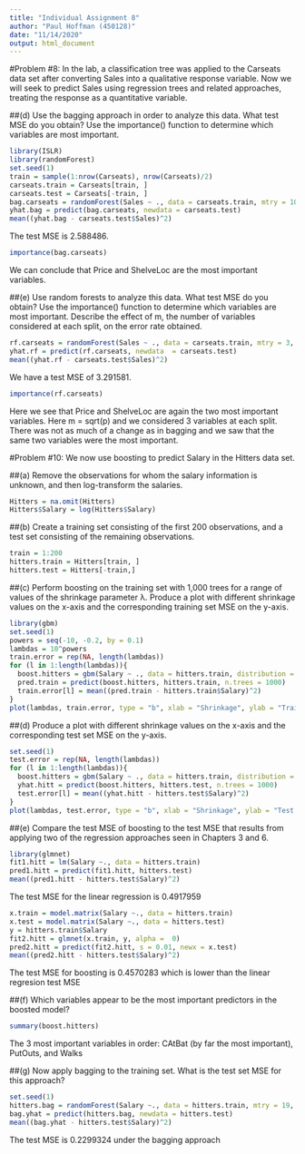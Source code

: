 ```yaml
---
title: "Individual Assignment 8"
author: "Paul Hoffman (450128)"
date: "11/14/2020"
output: html_document
---
```


#Problem #8: In the lab, a classification tree was applied to the Carseats data set after converting Sales into a qualitative response variable. Now we will seek to predict Sales using regression trees and related approaches, treating the response as a quantitative variable.

##(d) Use the bagging approach in order to analyze this data. What test MSE do you obtain? Use the importance() function to determine which variables are most important.

```r
library(ISLR)
library(randomForest)
set.seed(1)
train = sample(1:nrow(Carseats), nrow(Carseats)/2)
carseats.train = Carseats[train, ]
carseats.test = Carseats[-train, ]
bag.carseats = randomForest(Sales ~ ., data = carseats.train, mtry = 10, ntree = 500, importance = TRUE)
yhat.bag = predict(bag.carseats, newdata = carseats.test)
mean((yhat.bag - carseats.test$Sales)^2)
```

The test MSE is 2.588486.

```r
importance(bag.carseats)
```

We can conclude that Price and ShelveLoc are the most important variables. 

##(e) Use random forests to analyze this data. What test MSE do you obtain? Use the importance() function to determine which variables are most important. Describe the effect of m, the number of variables considered at each split, on the error rate obtained.

```r
rf.carseats = randomForest(Sales ~ ., data = carseats.train, mtry = 3, ntree = 500, importance = TRUE)
yhat.rf = predict(rf.carseats, newdata  = carseats.test)
mean((yhat.rf - carseats.test$Sales)^2)
```

We have a test MSE of 3.291581. 

```r
importance(rf.carseats)
```

Here we see that Price and ShelveLoc are again the two most important variables. Here m = sqrt(p) and we considered 3 variables at each split. There was not as much of a change as in bagging and we saw that the same two variables were the most important. 

#Problem #10: We now use boosting to predict Salary in the Hitters data set.

##(a) Remove the observations for whom the salary information is unknown, and then log-transform the salaries.

```r
Hitters = na.omit(Hitters)
Hitters$Salary = log(Hitters$Salary)
```

##(b) Create a training set consisting of the first 200 observations, and a test set consisting of the remaining observations.

```r
train = 1:200
hitters.train = Hitters[train, ]
hitters.test = Hitters[-train,]
```

##(c) Perform boosting on the training set with 1,000 trees for a range of values of the shrinkage parameter λ. Produce a plot with different shrinkage values on the x-axis and the corresponding training set MSE on the y-axis.

```r
library(gbm)
set.seed(1)
powers = seq(-10, -0.2, by = 0.1)
lambdas = 10^powers
train.error = rep(NA, length(lambdas))
for (l in 1:length(lambdas)){
  boost.hitters = gbm(Salary ~ ., data = hitters.train, distribution = "gaussian", n.trees = 1000, shrinkage = lambdas[l])
  pred.train = predict(boost.hitters, hitters.train, n.trees = 1000)
  train.error[l] = mean((pred.train - hitters.train$Salary)^2)
}
plot(lambdas, train.error, type = "b", xlab = "Shrinkage", ylab = "Training MSE")
```

##(d) Produce a plot with different shrinkage values on the x-axis and the corresponding test set MSE on the y-axis.

```r
set.seed(1)
test.error = rep(NA, length(lambdas))
for (l in 1:length(lambdas)){
  boost.hitters = gbm(Salary ~ ., data = hitters.train, distribution = "gaussian", n.trees = 1000, shrinkage = lambdas[l])
  yhat.hitt = predict(boost.hitters, hitters.test, n.trees = 1000)
  test.error[l] = mean((yhat.hitt - hitters.test$Salary)^2)
}
plot(lambdas, test.error, type = "b", xlab = "Shrinkage", ylab = "Test MSE")
```

##(e) Compare the test MSE of boosting to the test MSE that results from applying two of the regression approaches seen in Chapters 3 and 6.

```r
library(glmnet)
fit1.hitt = lm(Salary ~., data = hitters.train)
pred1.hitt = predict(fit1.hitt, hitters.test)
mean((pred1.hitt - hitters.test$Salary)^2)
```

The test MSE for the linear regression is 0.4917959

```r
x.train = model.matrix(Salary ~., data = hitters.train)
x.test = model.matrix(Salary ~., data = hitters.test)
y = hitters.train$Salary
fit2.hitt = glmnet(x.train, y, alpha =  0)
pred2.hitt = predict(fit2.hitt, s = 0.01, newx = x.test)
mean((pred2.hitt - hitters.test$Salary)^2)
```

The test MSE for boosting is 0.4570283 which is lower than the linear regresion test MSE

##(f) Which variables appear to be the most important predictors in the boosted model?

```r
summary(boost.hitters)
```

The 3 most important variables in order: CAtBat (by far the most important), PutOuts, and Walks

##(g) Now apply bagging to the training set. What is the test set MSE for this approach?

```r
set.seed(1)
hitters.bag = randomForest(Salary ~., data = hitters.train, mtry = 19, ntree = 500)
bag.yhat = predict(hitters.bag, newdata = hitters.test)
mean((bag.yhat - hitters.test$Salary)^2)
```

The test MSE is 0.2299324 under the bagging approach